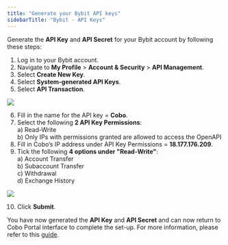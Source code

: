 ```yaml
---
title: "Generate your Bybit API keys"
sidebarTitle: "Bybit - API Keys"
---
```


Generate the **API Key** and **API Secret** for your Bybit account by following these steps:

1) Log in to your Bybit account.
2) Navigate to **My Profile** > **Account & Security** > **API Management**.
3) Select **Create New Key**.
4) Select **System-generated API Keys**.
5) Select **API Transaction**.

<img src="/images/exchange-wallet/7.png" className="screenshot_modal"/>

6) Fill in the name for the API key = **Cobo**.
7) Select the following **2 API Key Permissions**:<br />
    a) Read-Write<br />
    b) Only IPs with permissions granted are allowed to access the OpenAPI<br />
8) Fill in Cobo’s IP address under API Key Permissions = **18.177.176.209**.
9) Tick the following **4 options under "Read-Write"**:<br />
    a) Account Transfer<br />
    b) Subaccount Transfer<br />
    c) Withdrawal<br />
    d) Exchange History<br />
<img src="/images/exchange-wallet/8.png" className="screenshot_modal"/>

10) Click **Submit**.

You have now generated the **API Key** and **API Secret** and can now return to Cobo Portal interface to complete the set-up. For more information, please refer to this [guide](https://www.bybit.com/en/help-center/article/How-to-create-your-API-key).